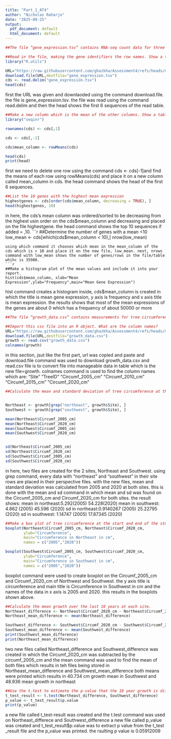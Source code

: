 ```yaml
---
title: "Part_1_AT4"
author: "Nicholas Raharjo"
date: "2025-09-25"
output:
  pdf_document: default
  html_document: default 
---
```


```r
##The file “gene_expression.tsv” contains RNA-seq count data for three samples of interest.

##Read in the file, making the gene identifiers the row names. Show a table of values for the first six genes.
library("R.utils")

URL="https://raw.githubusercontent.com/ghazkha/Assessment4/refs/heads/main/gene_expression.tsv"
download.file(URL,destfile="gene_expression.tsv")
cds <- read.delim("gene_expression.tsv")
head(cds)

```

first the URL was given and downlaoded using the command download.file. the file is gene_expression.tsv. the file was read using the command read.delim and then the head shows the first 6 sequences of the read table. 

```r
##Make a new column which is the mean of the other columns. Show a table of values for the first six genes.
library("seqinr")

rownames(cds) <- cds[,1]

cds <- cds[,-1]

cds$mean_column <- rowMeans(cds)

head(cds)
print(head)
```
first we need to delete one row using the command cds <- cds[-1]and find the means of each row using rowMeans(cds) and place it on a new column called mean_column in cds. the head command shows the head of the first 6 sequences. 

```r
##List the 10 genes with the highest mean expression
highestgenes <- cds[order(cds$mean_column, decreasing = TRUE), ]
head(highestgenes, 10)
```
in here, the cds's mean column was ordered/sorted to be decreasing from the highest usin order on the cds$mean_column and decreasing and placed on the file highestgene. the head command shows the top 10 sequences if added = ,10.  
```r
##Determine the number of genes with a mean <10
low_mean <- cds[which(cds$mean_column < 10),]
nrow(low_mean)
```
using which command it chooses which mean in the mean_column of the cds which is < 10 and place it on the new file, low_mean. next, nrows command with low_mean shows the number of genes/rows in the file/table whihc is 35988. 
```r
##Make a histogram plot of the mean values and include it into your report.
hist(cds$mean_column, xlab="Mean Expression",ylab="Frequency",main="Mean Gene Expression")

```

hist command creates a histogram inside, cds$mean_column is created in which the title is mean gene expression, y axis is frequency and x axis title is mean expression. the results shows that most of the mean expressions of the genes are about 0 which has a frequency of about 50000 or more
```r
##The file “growth_data.csv” contains measurements for tree circumference growing at two sites, control site and treatment site which were planted 20 years ago.

##Import this csv file into an R object. What are the column names?
URL="https://raw.githubusercontent.com/ghazkha/Assessment4/refs/heads/main/growth_data.csv"
download.file(URL,destfile="growth_data.csv")
growth <- read.csv("growth_data.csv")
colnames(growth)
```
in this section, jsut like the first part, url was copied and paste and download.file command was used to download growth_data.csv and read.csv file is to convert file into manageable data in table which is the new file=growth. colnames command is used to find the column names which are:  "Site"            "TreeID"          "Circumf_2005_cm" "Circumf_2010_cm" "Circumf_2015_cm" "Circumf_2020_cm"
```r
##Calculate the mean and standard deviation of tree circumference at the start and end of the study at both sites.


Northeast <- growth[grep("northeast", growth$Site), ]
Southwest <- growth[grep("southwest", growth$Site), ]

mean(Northeast$Circumf_2005_cm)
mean(Northeast$Circumf_2020_cm)
mean(Southwest$Circumf_2005_cm)
mean(Southwest$Circumf_2020_cm)


sd(Northeast$Circumf_2005_cm)
sd(Northeast$Circumf_2020_cm)
sd(Southwest$Circumf_2005_cm)
sd(Southwest$Circumf_2020_cm)

```
in here, two files are created for the 2 sites, Northeast and Southwest. using grep command, every data with "northeast" and "southwest" in their site rows are placed in their perspective files. 
with the new files, mean and standard deviation was calculated from 2005 and 2020 at both sites. this is done with the mean and sd command in which mean and sd was found on the Circumf_2005_cm and Circumf_2020_cm for both sites. the result shows: 
mean in northeast:5.292(2005) 54.228(2020)
mean in southwest: 4.862 (2005) 45.596 (2020)
sd in northeast:0.9140267 (2005) 25.22795 (2020) 
sd in southwest: 1.14747 (2005) 17.87345 (2020)
```r
##Make a box plot of tree circumference at the start and end of the study at both sites.
boxplot(Northeast$Circumf_2005_cm, Northeast$Circumf_2020_cm,
        ylab="Circumference",
        main="Circumference in Northeast in cm",
        names = c("2005","2020"))

boxplot(Southwest$Circumf_2005_cm, Southwest$Circumf_2020_cm,
        ylab="Circumference",
        main="Circumference in Southwest in cm",
        names = c("2005","2020"))
```
boxplot command were used to create boxplot on the Circumf_2005_cm and Circumf_2020_cm of Northwest and Southwest.  the y axis title is circumference and main title is Circumference in Southwest in cm and the names of the data in x axis is 2005 and 2020. this results in the boxplots shown above. 
```r
##Calculate the mean growth over the last 10 years at each site.
Northeast_difference <- Northeast$Circumf_2020_cm - Northeast$Circumf_2005_cm
Northeast_mean_difference <- mean(Northeast_difference)

Southwest_difference <- Southwest$Circumf_2020_cm - Southwest$Circumf_2005_cm
Southwest_mean_difference <- mean(Southwest_difference)
print(Southwest_mean_difference) 
print(Northeast_mean_difference)
```
two new files called Northeast_difference and Southwest_difference was created in which the Circumf_2020_cm was subtracted by the circumf_2005_cm and the mean command was used to find the mean of both files which results in teh files being stored in Northeast_mean_difference and Southwest_mean_difference
both means were printed which results in 40.734 cm growth mean in Southwest and 48.936 mean growth in northeast
```r
##Use the t.test to estimate the p-value that the 10 year growth is different at the two sites.
t_test_result <- t.test(Northeast_difference, Southwest_difference)
p_value <- t_test_result$p.value
print(p_value)

```
a new file called t_test-result was created and the t.test command was used on Northeast_differece and Southwest_difference
a new file called p_value was created and t_test_result$p.value was to extract p value from the t_test _result file and the p_value was printed. the rsulting p value is 0.05912009
